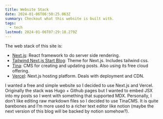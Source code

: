 ```yaml
---
title: Website Stack
date: 2024-01-06T06:50:25.063Z
summary: Checkout what this website is built with.
tags:
  - tech
lastmod: 2024-01-06T07:29:18.279Z
---
```


The web stack of this site is:

- [Next.js](https://nextjs.org/): React framework to do server side rendering.
- [Tailwind Next.js Start Blog](https://github.com/timlrx/tailwind-nextjs-starter-blog): Theme for Next.js. Includes tailwind css.
- [Tina](https://tina.io/): CMS for creating and updating posts. Also using its free cloud offering.
- [Vercel](https://vercel.com): Next.js hosting platform. Deals with deployment and CDN.

I wanted a free and simple website so I decided to use Next.js and Vercel. Originally the stack was Hugo + Github pages but I wanted to embed JSX into my posts so I went with something that supported MDX. Personally, I don’t like editing raw markdown files so I decided to use TinaCMS. It is quite barebones and I’m more used to a richer text editor like notion (maybe the next version of this blog will be backed by notion somehow?).
